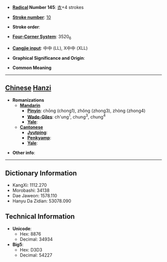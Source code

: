 * '''[[Wiktionary:Chinese radical index| Radical]] Number 145''': [[Wiktionary:Chinese radical index 衣|衣]]+4 strokes

* '''[[Wiktionary:Chinese total strokes index|Stroke number]]''': [[Wiktionary:Chinese total strokes index 10|10]]

* '''Stroke order''': 

* '''[[Wiktionary:Chinese four corner index|Four-Corner System]]''': 3520<sub>6</sub>

* '''[[Wiktionary:Chinese Cangjie index|Cangjie input]]''': 中中 (LL), X中中 (XLL)

* '''Graphical Significance and Origin''': 

* '''Common Meaning'''

----

== [[Chinese]] [[Hanzi]] ==

* '''Romanizations'''
** '''[[Mandarin]]'''
*** '''[[Pinyin]]''': chōng (chong1), zhǒng (zhong3), zhòng (zhong4)
*** '''[[Wade-Giles]]''': ch'ung<sup>1</sup>, chung<sup>3</sup>, chung<sup>4</sup>
*** '''[[Yale]]''': 
** '''[[Cantonese]]'''
*** '''[[Jyutping]]''':
*** '''[[Penkyamp]]''': 
*** '''[[Yale]]''': 

* '''Other info''': 

----

== Dictionary Information ==

* KangXi: 1112.270
* Morobashi: 34138
* Dae Jaweon: 1578.110
* Hanyu Da Zidian: 53078.090

== Technical Information ==

* '''Unicode''':
** Hex: 8876
** Decimal: 34934
* '''Big5''':
** Hex: D3D3
** Decimal: 54227